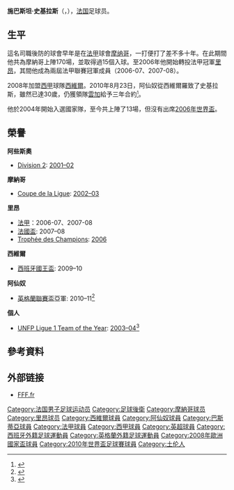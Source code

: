 {{noteta|G1=uefa|G2=西甲|G3=EPL|G4=法甲|G5=Football
|T=zh-hans:塞巴斯蒂安·斯奎拉奇;zh-hk:施巴斯坦·史基拉斯;zh-tw:塞巴斯蒂安·斯奎拉奇;
|1=zh-hans:斯奎拉奇;zh-hk:史基拉斯;zh-tw:斯奎拉奇;
|2=zh-hans:塞巴斯蒂安;zh-hk:施巴斯坦;zh-tw:塞巴斯蒂安;
}}
{{Infobox football biography
| name        = 塞巴斯蒂安·斯奎拉奇<br />''Sébastien Squillaci''
| image       = Sebastien Squillaci Arsenal vs Birmingham 2010-11.jpg
| image_size = 200px
| fullname    = Sébastien Squillaci<ref>{{cite web|title=FIFA World Cup South Africa 2010 – List of Players|url=https://www.fifa.com/mm/document/tournament/competition/01/22/85/78/fwc_2010_squadlists.pdf|publisher=Fédération Internationale de Football Association (FIFA)|accessdate=5 June 2013|format=PDF|archive-date=2019-05-18|archive-url=https://web.archive.org/web/20190518224454/https://www.fifa.com/mm/document/tournament/competition/01/22/85/78/fwc_2010_squadlists.pdf|dead-url=no}}</ref>
| birth_date = {{birth date and age|df=yes|1980|8|11}}
| birth_place = 法国[[土伦|土伦]]
| height      = {{height|m=1.83}}
|           nickname =
|        currentclub = 
|         clubnumber = 
|           position = 中堅
| youthyears1 = 1986–1996 |youthclubs1 = Seynois
| youthyears2 = 1996–1997 |youthclubs2 = [[土倫瓦爾體育會|土倫]]
| years1 = 1997–1998 |clubs1 = [[土倫瓦爾體育會|土倫]] |caps1 = 5 |goals1 = 0
| years2 = 1998–2006 |clubs2 = [[摩納哥體育會足球會|摩纳哥]]   |caps2 = 117 |goals2 = 11
| years3 = 1998–2000 |clubs3 = [[摩納哥體育會足球會|摩纳哥B隊]] |caps3 = 48  |goals3 = 1
| years4 = 2000–2002 |clubs4 = → [[阿些斯奧體育會|阿些斯奧]] |caps4 = 69 |goals4 = 7
| years5 = 2006–2008 |clubs5 = [[奥林匹克里昂|里昂]] |caps5 = 62 |goals5 = 3
| years6 = 2008–2010 |clubs6 = [[塞維利亞足球俱樂部|塞維利亞]]   |caps6 = 49 |goals6 = 1
| years7 = 2010–2013 |clubs7 = [[阿森纳足球俱乐部|阿森纳]] |caps7 = 23 |goals7 = 1
| years8 = 2013–2017     |clubs8 = [[巴斯蒂亞體育會|巴斯蒂亞]]     |caps8 = 97 |goals8 = 5
| nationalyears1 = 2001–2002 |nationalteam1 = [[法国21歲以下国家足球队|法国U21]] |nationalcaps1 = 4 |nationalgoals1 = 0
| nationalyears2 = 2004–2010 |nationalteam2 = [[法国国家足球队|法国]]              |nationalcaps2 = 21 |nationalgoals2 = 0
| nationalyears3 = 2009–2012 |nationalteam3 = [[Corsica_national_football_team|科西嘉]]            |nationalcaps3 = 3 |nationalgoals3 = 0
|            pcupdate = 2012.05.26
|            ntupdate = 2012.05.26
}}
'''施巴斯坦·史基拉斯'''（{{lang-fr|'''Sébastien Squillaci'''}}，{{bd|1980年|8月11日|catidx=Squillaci, Sebastien}}），[[法国|法国]]足球员。

== 生平 ==
這名司職後防的球會早年是在[[法甲|法甲]]球會[[摩纳哥足球俱乐部|摩纳哥]]，一打便打了差不多十年。在此期間他共為摩納哥上陣170場，並取得過15個入球。至2006年他開始轉投法甲冠軍[[里昂足球俱乐部|里昂]]，其間他成為兩屆法甲聯賽冠軍成員（2006-07、2007-08）。

2008年加盟[[西班牙甲組足球聯賽|西甲]]球隊[[西維爾足球俱乐部|西維爾]]。2010年8月23日，阿仙奴從西維爾羅致了史基拉斯，雖然已達30歲，仍獲領隊[[雲加|雲加]]給予三年合約<small><ref>{{cite news |language=en |url=http://news.bbc.co.uk/sport2/hi/football/teams/a/arsenal/8928237.stm |title=Arsenal sign France defender Sebastien Squillaci |publisher=[[BBC|BBC]] Sport |date=2010-08-26 |accessdate=2010-08-27 |archive-date=2020-11-11 |archive-url=https://web.archive.org/web/20201111213928/http://news.bbc.co.uk/sport2/hi/football/teams/a/arsenal/8928237.stm }}</ref></small>。

他於2004年開始入選國家隊，至今共上陣了13場，但沒有出席[[2006年世界盃|2006年世界盃]]。

== 榮譽 ==
'''阿些斯奧'''
*[[Ligue_2|Division 2]]: [[2001–02_French_Division_2|2001–02]]

'''摩納哥'''
*[[Coupe_de_la_Ligue|Coupe de la Ligue]]: [[2002–03_Coupe_de_la_Ligue|2002–03]]

'''里昂'''
*[[法甲|法甲]]：2006-07、2007-08
*[[法國盃|法國盃]]: 2007–08
*[[Trophée_des_Champions|Trophée des Champions]]: [[2006_Trophée_des_Champions|2006]]

'''西維爾'''
*[[西班牙國王盃|西班牙國王盃]]: 2009–10

'''阿仙奴'''
*[[英格蘭聯賽盃|英格蘭聯賽盃]]亞軍: 2010–11<ref>{{cite news |url=http://news.bbc.co.uk/sport1/hi/football/league_cup/9405702.stm |title=Arsenal 1–2 Birmingham |first=Philip |last=McNulty |website=BBC Sport |date=27 February 2011 |access-date=8 March 2020 |archive-date=2017-08-03 |archive-url=https://web.archive.org/web/20170803074616/http://news.bbc.co.uk/sport1/hi/football/league_cup/9405702.stm }}</ref>

'''個人'''
*[[Trophées_UNFP_du_football#Team_of_the_Year|UNFP Ligue 1 Team of the Year]]: [[Trophées_UNFP_du_football#2004|2003–04]]<ref>{{cite web  |url=http://www.sportpalmares.eu/Trophees-UNFP-Oscars-du-football,239.html  |title=Palmarès Trophées UNFP - Oscars du football - Equipe-type de Ligue 1  |access-date=2 August 2017  |language=fr  |archive-date=2017-08-02  |archive-url=https://web.archive.org/web/20170802090015/http://www.sportpalmares.eu/Trophees-UNFP-Oscars-du-football,239.html  }}</ref>

== 參考資料 ==
{{reflist}}

== 外部链接 ==
* [http://www.fff.fr/servfff/historique/selec_joueurs.php?id=SQUILLACI%20Sébastien FFF.fr] {{Wayback|url=http://www.fff.fr/servfff/historique/selec_joueurs.php?id=SQUILLACI%20S%C3%A9bastien |date=20090328210738 }}

{{2008年欧洲足球锦标赛法国参赛名单}}
{{2010年世界杯足球赛法国参赛名单}}

{{DEFAULTSORT:Squillaci, Sebastien}}
[[Category:法国男子足球运动员|Category:法国男子足球运动员]]
[[Category:足球後衛|Category:足球後衛]]
[[Category:摩納哥球员|Category:摩納哥球员]]
[[Category:里昂球员|Category:里昂球员]]
[[Category:西維爾球員|Category:西維爾球員]]
[[Category:阿仙奴球員|Category:阿仙奴球員]]
[[Category:巴斯蒂亞球員|Category:巴斯蒂亞球員]]
[[Category:法甲球員|Category:法甲球員]]
[[Category:西甲球員|Category:西甲球員]]
[[Category:英超球員|Category:英超球員]]
[[Category:西班牙外籍足球運動員|Category:西班牙外籍足球運動員]]
[[Category:英格蘭外籍足球運動員|Category:英格蘭外籍足球運動員]]
[[Category:2008年歐洲國家盃球員|Category:2008年歐洲國家盃球員]]
[[Category:2010年世界盃足球賽球員|Category:2010年世界盃足球賽球員]]
[[Category:土伦人|Category:土伦人]]